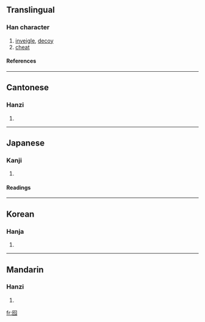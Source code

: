 ==Translingual==
===Han character===
{{Han char|rn=31|rad=囗|as=04|sn=7|four=6021<sub>1</sub>|canj=田人心 (WOP), XX田人心 (XXWOP)}}
# [[inveigle]], [[decoy]]
# [[cheat]]
====References====
{{Han ref|kx=0217.180|dkj=04715|dj=0445.010|hdz=10715.050|uh=56EE|ud=22254|bh=CAA7|bd=51879}}
----
==Cantonese==
===Hanzi===
{{yue-hanzi|jyut=|y=ngo4, yau4}}
# {{defn|Cantonese}}
----
==Japanese==
===Kanji===
{{ja-kanji|grade=|rs=囗04}}
# {{defn|Japanese}} 
====Readings====
{{ja-readings|on=[[か]] (ka), [[ゆう]] (yū)|kun=[[おとり]] (otori)}}
----
==Korean==
===Hanja===
{{ko-hanja|hangeul=와|rv=wa|mr=wa}}
# {{defn|Korean}}
----
==Mandarin==
===Hanzi===
{{cmn-hanzi|pin=[[yóu]] ([[you2]])|wg=yu<sup>2</sup>}}
# {{defn|Mandarin}}

[[fr:囮]]